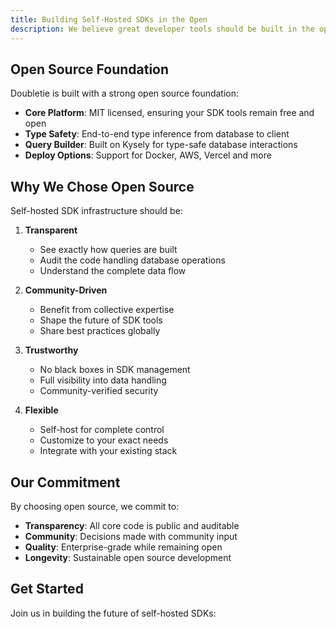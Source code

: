```yaml
---
title: Building Self-Hosted SDKs in the Open
description: We believe great developer tools should be built in the open, with transparency and community collaboration at their core. This philosophy guides how we're building modern self-hosted SDK infrastructure.
---
```


## Open Source Foundation

Doubletie is built with a strong open source foundation:

- **Core Platform**: MIT licensed, ensuring your SDK tools remain free and open
- **Type Safety**: End-to-end type inference from database to client
- **Query Builder**: Built on Kysely for type-safe database interactions
- **Deploy Options**: Support for Docker, AWS, Vercel and more

## Why We Chose Open Source

Self-hosted SDK infrastructure should be:

1. **Transparent**
   - See exactly how queries are built
   - Audit the code handling database operations
   - Understand the complete data flow

2. **Community-Driven**
   - Benefit from collective expertise
   - Shape the future of SDK tools
   - Share best practices globally

3. **Trustworthy**
   - No black boxes in SDK management
   - Full visibility into data handling
   - Community-verified security

4. **Flexible**
   - Self-host for complete control
   - Customize to your exact needs
   - Integrate with your existing stack


## Our Commitment

By choosing open source, we commit to:

- **Transparency**: All core code is public and auditable
- **Community**: Decisions made with community input
- **Quality**: Enterprise-grade while remaining open
- **Longevity**: Sustainable open source development

## Get Started

Join us in building the future of self-hosted SDKs:

<Cards>
  <Card 
    title="Contributing to doubletie" 
    description="Learn how to contribute and join our community"
    href="/docs/getting-started/open-source/contributing" 
  />
  <Card 
    title="License" 
    description="Understanding the MIT license and your rights"
    href="/docs/getting-started/open-source/license" 
  />
</Cards>